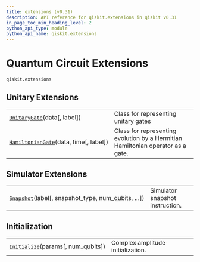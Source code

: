 ```yaml
---
title: extensions (v0.31)
description: API reference for qiskit.extensions in qiskit v0.31
in_page_toc_min_heading_level: 2
python_api_type: module
python_api_name: qiskit.extensions
---
```


<span id="module-qiskit.extensions" />

<span id="qiskit-extensions" />

<span id="quantum-circuit-extensions-qiskit-extensions" />

# Quantum Circuit Extensions

`qiskit.extensions`

## Unitary Extensions

|                                                                                                                  |                                                                                 |
| ---------------------------------------------------------------------------------------------------------------- | ------------------------------------------------------------------------------- |
| [`UnitaryGate`](qiskit.extensions.UnitaryGate "qiskit.extensions.UnitaryGate")(data\[, label])                   | Class for representing unitary gates                                            |
| [`HamiltonianGate`](qiskit.extensions.HamiltonianGate "qiskit.extensions.HamiltonianGate")(data, time\[, label]) | Class for representing evolution by a Hermitian Hamiltonian operator as a gate. |

## Simulator Extensions

|                                                                                                                 |                                 |
| --------------------------------------------------------------------------------------------------------------- | ------------------------------- |
| [`Snapshot`](qiskit.extensions.Snapshot "qiskit.extensions.Snapshot")(label\[, snapshot\_type, num\_qubits, …]) | Simulator snapshot instruction. |

## Initialization

|                                                                                                     |                                   |
| --------------------------------------------------------------------------------------------------- | --------------------------------- |
| [`Initialize`](qiskit.extensions.Initialize "qiskit.extensions.Initialize")(params\[, num\_qubits]) | Complex amplitude initialization. |

